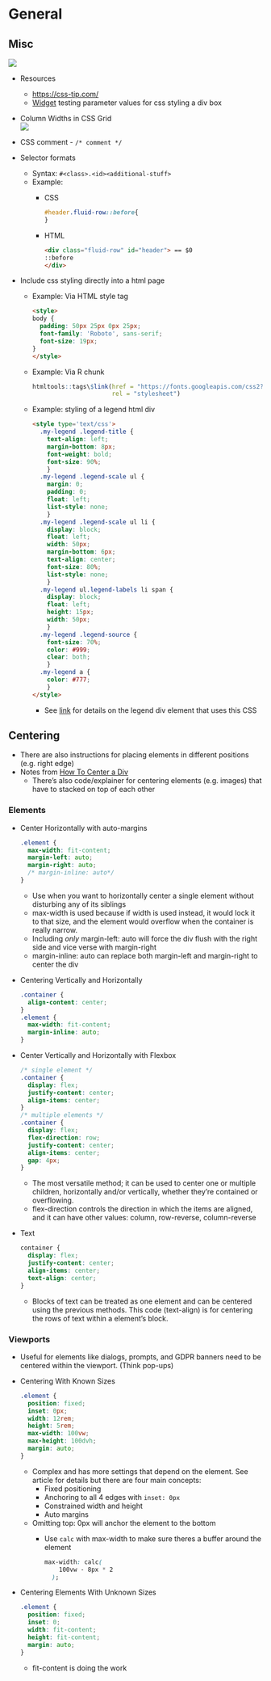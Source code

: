 # General {#sec-css-gen .unnumbered}

## Misc {#sec-css-gen-misc .unnumbered}

![](./_resources/html,_css.resources/selectors.png){.lightbox}

-   Resources

    -   <https://css-tip.com/>
    -   [Widget](https://neumorphism.io/#e0e0e0) testing parameter values for css styling a div box

-   Column Widths in CSS Grid\
    ![](./_resources/html,_css.resources/image.png){.lightbox}

-   CSS comment - `/* comment */`

-   Selector formats

    -   Syntax: `#<class>.<id><additional-stuff>`
    -   [Example]{.ribbon-highlight}:
        -   CSS

            ``` css
            #header.fluid-row::before{
            }
            ```

        -   HTML

            ``` html
            <div class="fluid-row" id="header"> == $0
            ::before
            </div>
            ```

-   Include css styling directly into a html page

    -   [Example]{.ribbon-highlight}: Via HTML style tag

        ``` html
        <style>
        body {
          padding: 50px 25px 0px 25px;
          font-family: 'Roboto', sans-serif;
          font-size: 19px;
        }
        </style>
        ```

    -   [Example]{.ribbon-highlight}: Via R chunk

        ``` r
        htmltools::tags\$link(href = "https://fonts.googleapis.com/css2?family=Libre+Baskerville:ital,wght\@0,400;0,700;1,400&display=swap",
                              rel = "stylesheet")
        ```

    -   [Example]{.ribbon-highlight}: styling of a legend html div

        ``` html
        <style type='text/css'>
          .my-legend .legend-title {
            text-align: left;
            margin-bottom: 8px;
            font-weight: bold;
            font-size: 90%;
            }
          .my-legend .legend-scale ul {
            margin: 0;
            padding: 0;
            float: left;
            list-style: none;
            }
          .my-legend .legend-scale ul li {
            display: block;
            float: left;
            width: 50px;
            margin-bottom: 6px;
            text-align: center;
            font-size: 80%;
            list-style: none;
            }
          .my-legend ul.legend-labels li span {
            display: block;
            float: left;
            height: 15px;
            width: 50px;
            }
          .my-legend .legend-source {
            font-size: 70%;
            color: #999;
            clear: both;
            }
          .my-legend a {
            color: #777;
            }
        </style>
        ```

        -   See [link](https://tilemill-project.github.io/tilemill/docs/guides/advanced-legends/) for details on the legend div element that uses this CSS

## Centering

-   There are also instructions for placing elements in different positions (e.g. right edge)
-   Notes from [How To Center a Div](https://www.joshwcomeau.com/css/center-a-div/)
    -   There's also code/explainer for centering elements (e.g. images) that have to stacked on top of each other

### Elements

-   Center Horizontally with auto-margins

    ``` css
    .element {
      max-width: fit-content;
      margin-left: auto;
      margin-right: auto;
      /* margin-inline: auto*/
    }
    ```

    -   Use when you want to horizontally center a single element without disturbing any of its siblings
    -   [max-width]{.arg-text} is used because if [width]{.arg-text} is used instead, it would lock it to that size, and the element would overflow when the container is really narrow.
    -   Including *only* [margin-left: auto]{.arg-text} will force the div flush with the right side and vice verse with [margin-right]{.arg-text}
    -   [margin-inline: auto]{.arg-text} can replace both [margin-left]{.arg-text} and [margin-right]{.arg-text} to center the div

-   Centering Vertically and Horizontally

    ``` css
    .container {
      align-content: center;
    }
    .element {
      max-width: fit-content;
      margin-inline: auto;
    }
    ```

-   Center Vertically and Horizontally with Flexbox

    ``` css
    /* single element */
    .container {
      display: flex;
      justify-content: center;
      align-items: center;
    }
    /* multiple elements */
    .container {
      display: flex;
      flex-direction: row;
      justify-content: center;
      align-items: center;
      gap: 4px;
    }
    ```

    -   The most versatile method; it can be used to center one or multiple children, horizontally and/or vertically, whether they're contained or overflowing.
    -   [flex-direction]{.arg-text} controls the direction in which the items are aligned, and it can have other values: [column]{.arg-text}, [row-reverse]{.arg-text}, [column-reverse]{.arg-text}

-   Text

    ``` css
    container {
      display: flex;
      justify-content: center;
      align-items: center;
      text-align: center;
    }
    ```

    -   Blocks of text can be treated as one element and can be centered using the previous methods. This code ([text-align]{.arg-text}) is for centering the rows of text within a element's block.

### Viewports

-   Useful for elements like dialogs, prompts, and GDPR banners need to be centered within the viewport. (Think pop-ups)

-   Centering With Known Sizes

    ``` css
    .element {
      position: fixed;
      inset: 0px;
      width: 12rem;
      height: 5rem;
      max-width: 100vw;
      max-height: 100dvh;
      margin: auto;
    }
    ```

    -   Complex and has more settings that depend on the element. See article for details but there are four main concepts:
        -   Fixed positioning
        -   Anchoring to all 4 edges with `inset: 0px`
        -   Constrained width and height
        -   Auto margins
    -   Omitting [top: 0px]{.arg-text} will anchor the element to the bottom
        -   Use `calc` with max-width to make sure theres a buffer around the element

            ``` css
            max-width: calc(
                100vw - 8px * 2
              );
            ```

-   Centering Elements With Unknown Sizes

    ``` css
    .element {
      position: fixed;
      inset: 0;
      width: fit-content;
      height: fit-content;
      margin: auto;
    }
    ```

    -   [fit-content]{.arg-text} is doing the work
